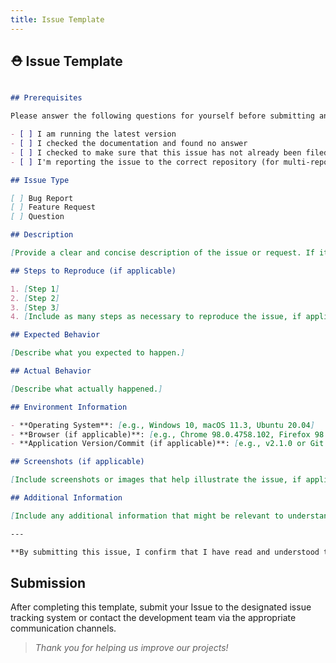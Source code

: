 ```yaml
---
title: Issue Template
---
```


## ⛑️ Issue Template

```markdown

## Prerequisites

Please answer the following questions for yourself before submitting an issue. **YOU MAY DELETE THE PREREQUISITES SECTION.**

- [ ] I am running the latest version
- [ ] I checked the documentation and found no answer
- [ ] I checked to make sure that this issue has not already been filed
- [ ] I'm reporting the issue to the correct repository (for multi-repository projects)

## Issue Type

[ ] Bug Report
[ ] Feature Request
[ ] Question

## Description

[Provide a clear and concise description of the issue or request. If it's a bug, describe the unexpected behavior. If it's a feature request, explain the new functionality you're proposing. For questions, clearly state your question.]

## Steps to Reproduce (if applicable)

1. [Step 1]
2. [Step 2]
3. [Step 3]
4. [Include as many steps as necessary to reproduce the issue, if applicable]

## Expected Behavior

[Describe what you expected to happen.]

## Actual Behavior

[Describe what actually happened.]

## Environment Information

- **Operating System**: [e.g., Windows 10, macOS 11.3, Ubuntu 20.04]
- **Browser (if applicable)**: [e.g., Chrome 98.0.4758.102, Firefox 98.0]
- **Application Version/Commit (if applicable)**: [e.g., v2.1.0 or Git commit hash]

## Screenshots (if applicable)

[Include screenshots or images that help illustrate the issue, if applicable.]

## Additional Information

[Include any additional information that might be relevant to understanding or resolving the issue.]

---

**By submitting this issue, I confirm that I have read and understood the project's guidelines, and I believe this is not a duplicate of an existing issue.**

```

## Submission

After completing this template, submit your Issue to the designated issue tracking system or contact the development team via the appropriate communication channels.

>*Thank you for helping us improve our projects!*
